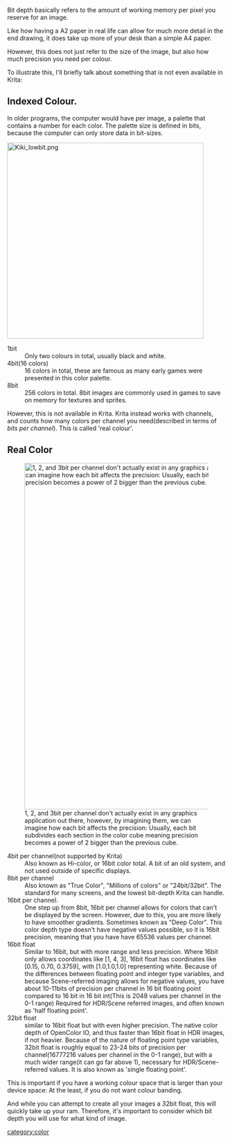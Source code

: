 


Bit depth basically refers to the amount of working memory per pixel you reserve for an image.

Like how having a A2 paper in real life can allow for much more detail in the end drawing, it does take up more of your desk than a simple A4 paper.

However, this does not just refer to the size of the image, but also how much precision you need per colour.

To illustrate this, I'll briefly talk about something that is not even available in Krita:

==Indexed Colour.==
In older programs, the computer would have per image, a palette that contains a number for each color. The palette size is defined in bits, because the computer can only store data in bit-sizes.

 [[File:Kiki lowbit.png |thumb|453px|center]]

;1bit
:Only two colours in total, usually black and white.
;4bit(16 colors)
:16 colors in total, these are famous as many early games were presented in this color palette.
;8bit
:256 colors in total. 8bit images are commonly used in games to save on memory for textures and sprites.

However,  this is not available in Krita. Krita instead works with channels, and counts how many colors per channel you need(described in terms of ''bits per channel''). This is called 'real colour'.

==Real Color==

[[File:Rgbcolorcube 3.png|thumb|800px|center|1, 2, and 3bit per channel don't actually exist in any graphics application out there, however, by imagining them, we can imagine how each bit affects the precision: Usually, each bit subdivides each section in the color cube meaning precision becomes a power of 2 bigger than the previous cube.]]

;4bit per channel(not supported by Krita)
:Also known as Hi-color, or 16bit color total. A bit of an old system, and not used outside of specific displays.
;8bit per channel
:Also known as "True Color", "Millions of colors" or "24bit/32bit". The standard for many screens, and the lowest bit-depth Krita can handle.
;16bit per channel.
:One step up from 8bit, 16bit per channel allows for colors that can't be displayed by the screen. However, due to this, you are more likely to have smoother gradients. Sometimes known as "Deep Color". This color depth type doesn't have negative values possible, so it is 16bit precision, meaning that you have have 65536 values per channel.
;16bit float
:Similar to 16bit, but with more range and less precision. Where 16bit only allows coordinates like [1, 4, 3], 16bit float has coordinates like [0.15, 0.70, 0.3759], with [1.0,1.0,1.0] representing white. Because of the differences between floating point and integer type variables, and because Scene-referred imaging allows for negative values, you have about 10-11bits of precision per channel in 16 bit floating point compared to 16 bit in 16 bit int(This is 2048 values per channel in the 0-1 range) Required for HDR/Scene referred images, and often known as 'half floating point'.
;32bit float
:similar to 16bit float but with even higher precision. The native color depth of OpenColor IO, and thus faster than 16bit float in HDR images, if not heavier. Because of the nature of floating point type variables, 32bit float is roughly equal to 23-24 bits of precision per channel(16777216 values per channel in the 0-1 range), but with a much wider range(it can go far above 1), necessary for HDR/Scene-referred values. It is also known as 'single floating point'.


This is important if you have a working colour space that is larger than your device space: At the least, if you do not want colour banding.

And while you can attempt to create all your images a 32bit float, this will quickly take up your ram. Therefore, it's important to consider which bit depth you will use for what kind of image.

[[category:color]]
